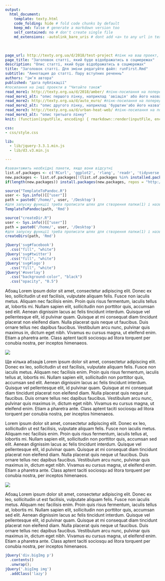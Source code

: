 ```yaml
---
output: 
  html_document:
    template: texty.html 
    code_folding: hide # fold code chunks by default
    keep_md: false # generate a markdown version too
    self_contained: no # don't create single file
    md_extensions: -autolink_bare_uris # dont add <a> to any url in text
    
    
    
page_url: http://texty.org.ua/d/2018/test-project #лінк на ваш проект, наприклад як тут
page_title: "Заголовок статті, який буде відображатись в соцмережах"  
description: "Опис статті, який буде відображатись в соцмережах"
title: "Заголовок статті. Для зміни редагуйте файл: runFirst.Rmd"
subtitle: "Аннотация до статті. Пару вступних реченнь"
authors: "імʼя автора"
published: "дата публікації"
#посилання на інші проекти в "Читайте також"
read_more1: http://texty.org.ua/d/2018/amber/ #лінк-посилання на попередній проект
read_more1_alt: "опис першого лінку, наприклад 'авіація' або його назва"
read_more2: http://texty.org.ua/d/auto_euro/ #лінк-посилання на попередній проект
read_more2_alt: "опис другого лінку, наприклад 'бурштин'або його назва"
read_more3: http://texty.org.ua/d/urban-heat-web/ #лінк-посилання на попередній проект
read_more3_alt: "опис третього лінку"
knit: (function(inputFile, encoding) { rmarkdown::render(inputFile, encoding = encoding, output_file = file.path(dirname(inputFile), 'index.html')) }) # this is a hack to create index.html from Rmd file with different name

css: 
- css/style.css

lib:
  - lib/jquery-3.3.1.min.js
  - lib/d3.v3.min.js

---
```

<!-- не редагуємо -->
```r
#завантажить необхідні пакети, якщо вони відсутні
list.of.packages <- c('RCurl', 'ggplot2', 'rlang', 'readr', 'tidyverse', 'hrbrthemes', 'knitr', 'gridExtra', 'grid')
new.packages <- list.of.packages[!(list.of.packages %in% installed.packages()[,"Package"])]
if(length(new.packages)) install.packages(new.packages, repos = "http://cran.us.r-project.org", dependencies = TRUE)
```

<!-- не редагуємо -->
```r
source("TemplateToPandoc.R")
user <- Sys.info()[["user"]]
path = paste0('/home/', user, '/Desktop')
#для запуску функції треба прописати шлях для створення папки(1) і назву проекту(2)
TemplateToPandoc(path, 'Rmd')
```

<!-- не редагуємо -->
```r
source("createDir.R")
user <- Sys.info()[["user"]]
path = paste0('/home/', user, '/Desktop')
#для запуску функції треба прописати шлях для створення папки(1) і назву проекту(2)
createDirs(path, 'Rmd')
```



<!-- редагуємо за потреби, код змінює колір лого, соц іконок і overlay заставочного зображення -->
```js
jQuery('svg#facebook')
  .css("fill", "white")
jQuery('svg#twitter')
  .css("fill", "white")
jQuery('svg#logo')
  .css("fill", "white")
jQuery('#overlay')
  .css("background-color", "black")
  .css("opacity", "0.5")
``` 

Абзац
Lorem ipsum dolor sit amet, consectetur adipiscing elit. Donec ex leo, sollicitudin ut est facilisis, vulputate aliquam felis. Fusce non iaculis metus. Aliquam nec facilisis enim. Proin quis risus fermentum, iaculis tellus at, lobortis mi. Nullam sapien elit, sollicitudin non porttitor quis, accumsan sed elit. Aenean dignissim lacus ac felis tincidunt interdum. Quisque vel pellentesque elit, id pulvinar quam. Quisque at mi consequat diam tincidunt placerat non eleifend diam. Nulla placerat quis neque ut faucibus. Duis ornare tellus nec dapibus faucibus. Vestibulum arcu nunc, pulvinar quis maximus in, dictum eget nibh. Vivamus eu cursus magna, ut eleifend enim. Etiam a pharetra ante. Class aptent taciti sociosqu ad litora torquent per conubia nostra, per inceptos himenaeos.



<!-- Додаємо зображення:  -->
<div class='bigImg'>
![](img/image.png){.bigImg .lazy } 
</div>
<!-- замість "image.png" вставте потрібну назву  -->

Ще кілька абзаців
Lorem ipsum dolor sit amet, consectetur adipiscing elit. Donec ex leo, sollicitudin ut est facilisis, vulputate aliquam felis. Fusce non iaculis metus. Aliquam nec facilisis enim. Proin quis risus fermentum, iaculis tellus at, lobortis mi. Nullam sapien elit, sollicitudin non porttitor quis, accumsan sed elit. Aenean dignissim lacus ac felis tincidunt interdum. Quisque vel pellentesque elit, id pulvinar quam. Quisque at mi consequat diam tincidunt placerat non eleifend diam. Nulla placerat quis neque ut faucibus. Duis ornare tellus nec dapibus faucibus. Vestibulum arcu nunc, pulvinar quis maximus in, dictum eget nibh. Vivamus eu cursus magna, ut eleifend enim. Etiam a pharetra ante. Class aptent taciti sociosqu ad litora torquent per conubia nostra, per inceptos himenaeos.

Lorem ipsum dolor sit amet, consectetur adipiscing elit. Donec ex leo, sollicitudin ut est facilisis, vulputate aliquam felis. Fusce non iaculis metus. Aliquam nec facilisis enim. Proin quis risus fermentum, iaculis tellus at, lobortis mi. Nullam sapien elit, sollicitudin non porttitor quis, accumsan sed elit. Aenean dignissim lacus ac felis tincidunt interdum. Quisque vel pellentesque elit, id pulvinar quam. Quisque at mi consequat diam tincidunt placerat non eleifend diam. Nulla placerat quis neque ut faucibus. Duis ornare tellus nec dapibus faucibus. Vestibulum arcu nunc, pulvinar quis maximus in, dictum eget nibh. Vivamus eu cursus magna, ut eleifend enim. Etiam a pharetra ante. Class aptent taciti sociosqu ad litora torquent per conubia nostra, per inceptos himenaeos.



<!-- Ще одне зображення, якщо треба:  -->
<div class='bigImg'>
![](img/image2.png){.bigImg .lazy }<!-- Видаліть цю строчку, якщо друга картинка не потрібна --> 
</div>
<!-- замість "image2.png" вставте потрібну назву  -->

Абзац
Lorem ipsum dolor sit amet, consectetur adipiscing elit. Donec ex leo, sollicitudin ut est facilisis, vulputate aliquam felis. Fusce non iaculis metus. Aliquam nec facilisis enim. Proin quis risus fermentum, iaculis tellus at, lobortis mi. Nullam sapien elit, sollicitudin non porttitor quis, accumsan sed elit. Aenean dignissim lacus ac felis tincidunt interdum. Quisque vel pellentesque elit, id pulvinar quam. Quisque at mi consequat diam tincidunt placerat non eleifend diam. Nulla placerat quis neque ut faucibus. Duis ornare tellus nec dapibus faucibus. Vestibulum arcu nunc, pulvinar quis maximus in, dictum eget nibh. Vivamus eu cursus magna, ut eleifend enim. Etiam a pharetra ante. Class aptent taciti sociosqu ad litora torquent per conubia nostra, per inceptos himenaeos.



<!-- не редагуємо, цей скрипт прибирає зайві <p> теги, перед зображеннями, а також додає клас lazy (зображення вантажиться, коли воно потрапляє у vievport) -->

```js
jQuery('div.bigImg p')
  .contents()
  .unwrap();
jQuery('.bigImg img')
  .addClass('lazy')
``` 



